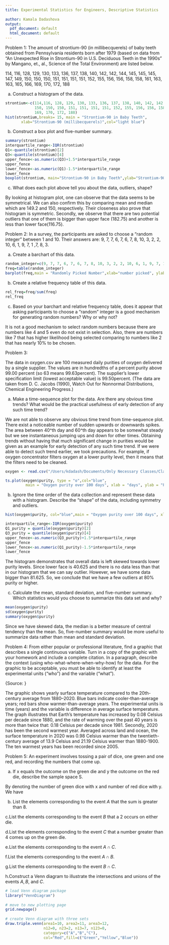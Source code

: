 ```yaml
---
title: Experimental Statistics for Engineers, Descriptive Statistics
       
author: Kamala Dadashova
output:
  pdf_document: default
  html_document: default
---
```

Problem 1: The amount of strontium-90 (in millibecquerels) of baby teeth obtained from Pennsylvania residents born after 1979 (based on data from “An Unexpected Rise in Strontium-90 in U.S. Deciduous Teeth in the 1990s” by Mangano, et., al., Science of the Total Environment) are listed below.

114, 116, 128, 129, 130, 133, 136, 137, 138, 140, 142, 142, 144, 145, 145, 145, 147, 149, 150, 150, 150, 151, 151, 151, 151, 152, 155, 156, 156, 158, 158, 161, 163, 163, 165, 166, 169, 170, 172, 188

a. Construct a histogram of the data.
```r
strontium<-c(114,116, 128, 129, 130, 133, 136, 137, 138, 140, 142, 142, 144, 145, 145, 145, 147, 149,
             150, 150, 150, 151, 151, 151, 151, 152, 155, 156, 156, 158, 158, 161, 163, 163, 165, 166,
             169, 170, 172, 188)
hist(strontium,breaks= 15, main = "Strontium-90 in Baby Teeth",
       xlab="Strontium-90 (millibecquerels)",col="light blue")

```


b. Construct a box plot and five-number summary.
```r
summary(strontium)
interquartile_range<-IQR(strontium)
Q1<-quantile(strontium)[2]
Q3<-quantile(strontium)[4]
upper_fence<-as.numeric(Q3)+1.5*interquartile_range
upper_fence
lower_fence<-as.numeric(Q1)-1.5*interquartile_range
lower_fence
boxplot(strontium, main="Strontium-90 in Baby Teeth",ylab="Strontium-90 (millibecquerels)")

```


c. What does each plot above tell you about the data, outliers, shape?

By looking at histogram plot, one can observe that the data seems to be symmetrical. We can also confirm this by comparing mean and median which are 149.2 and 150, respectively. Their closeness also prove that histogram is symmetric. Secondly, we observe that there are two potential outliers that one of them is bigger than upper face (182.75) and another is less than lower face(116.75).


```{=latex}
\vspace{1 cm}
````

Problem 2: In a survey, the participants are asked to choose a “random integer” between 1 and 10.
Their answers are: 9, 7, 7, 6, 7, 6, 7, 8, 10, 3, 2, 2, 10, 6, 1, 9, 7, 1 ,7, 8, 3.

a. Create a barchart of this data.
```r
random_integer=c(9, 7, 7, 6, 7, 6, 7, 8, 10, 3, 2, 2, 10, 6, 1, 9, 7, 1, 7, 8, 3)
freq=table(random_integer)
barplot(freq,main = "Randomly Picked Number",xlab="number picked", ylab="frequency",col="light green")


```



b. Create a relative frequency table of this data.
```r
rel_freq=freq/sum(freq)
rel_freq
```


c. Based on your barchart and relative frequency table, does it appear that asking participants to choose a “random” integer is a good mechanism for generating random numbers? Why or why not?

It is not a good mechanism to select random numbers because there are numbers like 4 and 5 even do not exist in selection. Also, there are numbers like 7 that has higher likelihood being selected comparing to numbers like 2 that has nearly 10% to be chosen.

```{=latex}
\vspace{1 cm}
````

Problem 3:

The data in oxygen.csv are 100 measured daily purities of oxygen delivered by a single supplier. The values are in hundredths of a percent purity above 99.00 percent (so 63 means 99.63percent). The supplier’s lower specification limit (lowest acceptable value) is 99.50percent. (The data are taken from D. C. Jacobs (1990), Watch Out for Nonnormal Distributions,
Chemical Engineering Progress.)

a. Make a time-sequence plot for the data. Are there any obvious time trends? What would be the practical usefulness of early detection of any such time trend?

We are not able to observe any obvious time trend from time-sequence plot. There exist a noticeable number of sudden upwards or downwards spikes. The area between 40^th day and 60^th day appears to be somewhat steady but we see instantaneous jumping ups and down for other times. Obtaining trends without having that much significant change in purities would be given as an example for early detection of any such time trend. If we were able to detect such trend earlier, we took precautions. For example, if oxygen concentrator filters oxygen at a lower purity level, then it means that the filters need to be cleaned.

```r
oxygen <- read.csv("/Users/kdadash/Documents/Only Necessary Classes/Classes PhD/8. Statistics for Engineer/WEEK1. Descriptive Statistics/HW1/oxygen.csv")
```
```r
ts.plot(oxygen$purity, type = "o",col="blue",
         main = "Oxygen purity over 100 days", xlab = "days", ylab = "Purity")
```




b. Ignore the time order of the data collection and represent these data with a histogram. Describe the “shape” of the data, including symmetry and outliers.

```r
hist(oxygen$purity, col="blue",main = "Oxygen purity over 100 days", xlab = "purity")
```
```r
interquartile_range<-IQR(oxygen$purity)
Q1_purity = quantile(oxygen$purity)[2]
Q3_purity = quantile(oxygen$purity)[4]
upper_fence<-as.numeric(Q3_purity)+1.5*interquartile_range
upper_fence
lower_fence<-as.numeric(Q1_purity)-1.5*interquartile_range
lower_fence
```


The histogram demonstrates that overall data is left skewed towards lower purity levels. Since lower face is 40.625 and there is no data less than that in our histogram that we can say outlier. However, we have some data bigger than 81.625. So, we conclude that we have a few outliers at 80% purity or higher.

c. Calculate the mean, standard deviation, and five-number summary. Which
statistics would you choose to summarize this data set and why?

```r
mean(oxygen$purity)
sd(oxygen$purity)
summary(oxygen$purity)


```

Since we have skewed data, the median is a better measure of central tendency than the mean. So, five-number summary would be more useful to  summarize data rather than mean and standard deviation.

```{=latex}
\vspace{1 cm}
````

Problem 4: From either popular or professional literature, find a graphic that describes a single continuous variable. Turn in a copy of the graphic with your homework and include a complete citation. In a paragraph, describe the context (using who-what-where-when-why-how) for the data. For the graphic to be acceptable, you must be able to identify at least the experimental units (“who”) and the variable (“what”).

{Source: \url{https://www.climate.gov/media/12885}}

The graphic shows yearly surface temperature compared to the 20th-century average from 1880–2020. Blue bars indicate cooler-than-average years; red bars show warmer-than-average years. The experimental units is time (years) and the variable is difference in average surface temperature. The graph illustrates that Earth’s temperature has increased by 0.08 Celsius per decade since 1880, and the rate of warming over the past 40 years is more than twice that:  0.18 Celsius per decade since 1981. Secondly, 2020 has been the second warmest year. Averaged across land and ocean, the surface temperature in 2020 was 0.98 Celsius warmer than the twentieth-century average of 13.9 Celsius and 21.19 Celsius warmer than 1880-1900. The ten warmest years has been recorded since 2005.





















```{=latex}
\vspace{1 cm}
````

Problem 5: An experiment involves tossing a pair of dice, one green and one red, and recording the numbers that come up.


a. If x  equals the outcome on the green die and y the outcome on the red die, describe the sample space S.

By denoting the number of green dice with x and  number of red dice with y. We have 


```{=latex}
$$S=\{(x,y)\}=\{(1, 1), (1, 2), (1, 3), (1, 4), (1, 5), (1, 6),
 (2, 1), (2, 2), (2, 3), (2, 4), (2, 5),$$$$ (2, 6),
 (3, 1), (3, 2), (3, 3), (3, 4), (3, 5), (3, 6),
 (4, 1), (4, 2), (4, 3), (4, 4), (4, 5),$$$$(4, 6),
 (5, 1), (5, 2), (5, 3), (5, 4), (5, 5), (5, 6),
 (6, 1), (6, 2), (6, 3), (6, 4), (6, 5), (6, 6)\}$$
```

b. List the elements corresponding to the event $A$ that the sum is greater than 8.
```{=latex}
$$A= \{(3, 6),(4,5), (4,6), (5,4), (5,5), (5,6), (6,3), (6,4), (6,5),
(6,6)\}.$$
````

c.List the elements corresponding to the event $B$ that a 2 occurs on either die.
```{=latex}
$$B=\{(2,1), (2,2), (2,3), (2,4), (2,5), (2,6), (1,2), (3,2), (4,2),
(5,2), (6,2)\}.$$
````
d.List the elements corresponding to the event $C$ that a number greater than 4 comes up on the green die.
```{=latex}
$$ C=\{(5,1), (5,2), (5,3), (5,4), (5,5), (5,6), (6,1), (6,2),
(6,3), (6,4), (6,5), (6,6)\}.$$ 
````
e.List the elements corresponding to the event $A\cap C$.
```{=latex}
$$A\cap C=\{(5,4), (5,5), (5,6), (6,3), (6,4), (6,5), (6,6)\}.$$
````

f.List the elements corresponding to the event $A\cap B.$
```{=latex}
$$A\cap B=\emptyset$$
````

g.List the elements corresponding to the event $B\cap C.$
```{=latex}
$$B \cap C= \{(5,2), (6,2) \}.$$
````

h.Construct a Venn diagram to illustrate the intersections and unions of the events $A, B,$ and $C$.
```r
# load Venn diagram package
library("VennDiagram")
  
# move to new plotting page
grid.newpage()
  
# create Venn diagram with three sets
draw.triple.venn(area1=10, area2=11, area3=12, 
                 n12=0, n23=2, n13=7, n123=0, 
                 category=c("A","B","C"),
                 col="Red",fill=c("Green","Yellow","Blue"))

```






